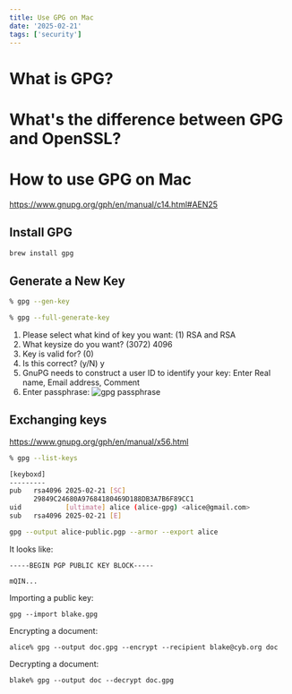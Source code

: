 ```yaml
---
title: Use GPG on Mac
date: '2025-02-21'
tags: ['security']
---
```


# What is GPG?

# What's the difference between GPG and OpenSSL?

# How to use GPG on Mac

https://www.gnupg.org/gph/en/manual/c14.html#AEN25

## Install GPG

```sh
brew install gpg
```

## Generate a New Key

```sh
% gpg --gen-key
```

```sh
% gpg --full-generate-key
```

1. Please select what kind of key you want: (1) RSA and RSA
2. What keysize do you want? (3072) 4096
3. Key is valid for? (0)
4. Is this correct? (y/N) y
5. GnuPG needs to construct a user ID to identify your key: Enter Real name, Email address, Comment
6. Enter passphrase:
   ![gpg passphrase](/static/images/security/gpg-passphrase.png)

## Exchanging keys

https://www.gnupg.org/gph/en/manual/x56.html

```sh
% gpg --list-keys
```

```sh
[keyboxd]
---------
pub   rsa4096 2025-02-21 [SC]
      29849C24680A97684180469D188DB3A7B6F89CC1
uid           [ultimate] alice (alice-gpg) <alice@gmail.com>
sub   rsa4096 2025-02-21 [E]
```

```sh
gpg --output alice-public.pgp --armor --export alice
```

It looks like:

```
-----BEGIN PGP PUBLIC KEY BLOCK-----

mQIN...
```

Importing a public key:

```
gpg --import blake.gpg
```

Encrypting a document:

```
alice% gpg --output doc.gpg --encrypt --recipient blake@cyb.org doc
```

Decrypting a document:

```
blake% gpg --output doc --decrypt doc.gpg
```

